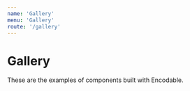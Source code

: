 ```yaml
---
name: 'Gallery'
menu: 'Gallery'
route: '/gallery'
---
```


# Gallery

These are the examples of components built with Encodable.


<Frame width={400} height={400} background="#FFF4F1">
  <CoffeeChart
    width={400}
    height={400}
    encoding={{
      label: { field: "day" },
      drinkLevel: { field: "numCoffee", type: "quantitative" },
      drinkColor: {
        field: "productivity",
        type: "quantitative",
        scale: {
          type: "ordinal",
          domain: [1, 2, 3, 4],
          range: ["#EAC8C1", "#DFAB6D", "#B26C4D", "#623D2B"]
        }
      },
      useToGoCup: { field: "goToOffice", type: "nominal" }
    }}
    data={[
      { day: "MON", numCoffee: 2, productivity: 4, goToOffice: true },
      { day: "TUE", numCoffee: 3, productivity: 4, goToOffice: true },
      { day: "WED", numCoffee: 2, productivity: 4, goToOffice: false },
      { day: "THU", numCoffee: 4, productivity: 3, goToOffice: true },
      { day: "FRI", numCoffee: 3, productivity: 2, goToOffice: true },
      { day: "SAT", numCoffee: 1, productivity: 1, goToOffice: false },
      { day: "SUN", numCoffee: 1, productivity: 1, goToOffice: false }
    ]}
  />
</Frame>

<Frame width={400} height={400} background="#D3EEEF">
  <BalloonPlot
    width={400}
    height={400}
    encoding={{
      x: { field: "category", type: "nominal", scale: { type: "point" } },
      y: {
        field: "profit",
        type: "quantitative"
      },
      size: {
        field: "marketingCost",
        type: "quantitative",
        scale: { zero: true, range: [0, 2500] }
      },
      color: { field: "category", type: "nominal" },
      text: { field: "category" },
      text2: { field: "profit", format: ",d" }
    }}
    data={[
      {
        category: "Toys",
        marketingCost: 100,
        profit: 4000
      },
      {
        category: "Office supplies",
        marketingCost: 200,
        profit: 3000
      },
      {
        category: "Grocery",
        marketingCost: 400,
        profit: 2000
      },
      {
        category: "Electronics",
        marketingCost: 300,
        profit: 6000
      },
      {
        category: "Clothing",
        marketingCost: 400,
        profit: 1500
      }
    ]}
  />
</Frame>

<Frame width={400} height={400} background="#6393C0">
  <WordCloud
    className="word-cloud"
    width={400}
    height={400}
    data={namesData}
    encoding={{
      color: {
        field: "count",
        scale: {
          range: ["#6393C0", "#fff"],
          zero: true
        },
        type: "quantitative"
      },
      emoji: {
        field: "count",
        scale: {
          type: "threshold",
          domain: [1000000, 2000000],
          range: ["", "☃️", "️❄️"]
        },
        type: "quantitative"
      },
      fontFamily: {
        value: "Raleway, Helvetica, sans-serif"
      },
      fontSize: {
        field: "count",
        scale: {
          range: [0, 40]
        },
        type: "quantitative"
      },
      fontWeight: {
        value: "normal"
      },
      text: { field: "name" }
    }}
  />
</Frame>

<!-- https://worldpopulationreview.com/state-rankings/alcohol-consumption-by-state -->

<Frame width={400} height={400} background="#FFF897">
  <GridMap width={400} height={400} data={alcoholByState} encoding={{
    key: { field: 'State' },
    fill: {
      type: 'quantitative',
      field: 'alcoholConsumptionGallons',
      scale: {
        zero: false,
        interpolate: 'hsl',
        range: ['#FAE96F', '#C96E12']
      }
    }
  }} />
</Frame>
